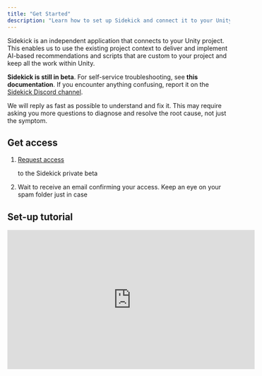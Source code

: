 ```yaml
---
title: "Get Started"
description: "Learn how to set up Sidekick and connect it to your Unity project."
---
```


Sidekick is an independent application that connects to your Unity project. This enables us to use the existing project context to deliver and implement AI-based recommendations and scripts that are custom to your project and keep all the work within Unity.&#x20;

**Sidekick is still in beta**. For self-service troubleshooting, see **this documentation**. If you encounter anything confusing, report it on the [Sidekick Discord channel](https://discord.gg/cTraeg3n).&#x20;

We will reply as fast as possible to understand and fix it. This may require asking you more questions to diagnose and resolve the root cause, not just the symptom.

## Get access

1. [Request access](https://www.bezi.com/sidekick#form)

   to the Sidekick private beta

2. Wait to receive an email confirming your access. Keep an eye on your spam folder just in case

## Set-up tutorial

<iframe width="560" height="315" src="https://www.youtube.com/embed/zUJx48K-W7I?si=tr4QA95BJftIp7x-" title="YouTube video player" frameborder="0" allow="accelerometer; autoplay; clipboard-write; encrypted-media; gyroscope; picture-in-picture; web-share" referrerpolicy="strict-origin-when-cross-origin" allowfullscreen />

## Install Sidekick app

<Steps>
  <Step title="Create an account">
    1. Select the

       `Install Sidekick`

       button in your access email

    2. Select

       `Sign up or Log in`

       to create your account

    <Note>
      You must create an account using the email address you received your access email at. If you want to use a different email, send us a note in the [Sidekick Discord channel](https://discord.gg/cTraeg3n)
    </Note>
  </Step>

  <Step title="Start your free trial">
    After your account is created, you'll be redirected to the [Get Sidekick](https://bezi.com/start?source=sidekick) page. Complete the free trial flow before you download the Sidekick app.



    If you are not automatically redirected back after starting the trial, return to [this page](https://bezi.com/start?source=sidekick)
  </Step>

  <Step title="Download Sidekick app">
    1. Download the appropriate app version for your machine

    2. Follow the standard app installation process (we recommend pinning Sidekick app in your doc for ease of access)

    3. Open the Sidekick desktop app
  </Step>
</Steps>

## Connect Sidekick to Unity&#x20;

<Steps>
  <Step title="Check your Unity version">
    The following Unity versions can support Sidekick:

    1. Best:

       **Unity 2022 LTS**

        (the latest LTS that Unity’s published)

    2. Supported:

       **2021 LTS**

    3. Supported with risk:

       **Unity 6, version 6000.0.29f1**

        (in active development by Unity and doesn't reliably support external apps)
  </Step>

  <Step title="Open a Unity project">
    Only open one project you want to connect to Sidekick. Make sure Sidekick is also open on your screen.

    <Tip>
      Both the Unity project and Sidekick app must be open to use them together. We recommend a split screen to see both simultaneously.
    </Tip>
  </Step>

  <Step title="Confirm Sidekick identified the Unity project">
    Check the **Unity Project Selector** in the Sidekick menu bar to confirm Sidekick identified and connected to the correct Unity project.

    ![](/images/unity-project-selector.png)
  </Step>

  <Step title="Connect Sidekick to your Unity project">
    Select the green `Install Unity Plugin` button in the Sidekick menu bar, then click on the Unity project. It will ask you for consent to install, then the Unity Package Manager popup will appear. &#x20;

    ![](/images/install-unity-plugin-button.png)
  </Step>

  <Step title="Confirm connection status">
    When Unity and Sidekick are connected, there will be a green bar in Unity's menu and a green dot in Sidekick's menu. If the bar in Unity is red at first, **click the bar** to retry the connection.

    <Warning>
      **If either connection indicator is red, the connection must be reinstated for Sidekick to work.**&#x20;
    </Warning>

    ![](/images/unity-bezi-connection.png)
  </Step>
</Steps>

##

## Keep app and connection up to date